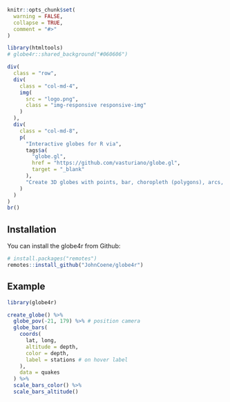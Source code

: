 <!-- badges go here -->
<!-- badges: end -->

```r
knitr::opts_chunk$set(
  warning = FALSE,
  collapse = TRUE,
  comment = "#>"
)

library(htmltools)
# globe4r::shared_background("#060606")
```

<!-- badges: start -->
<!-- badges: end -->

```r
div(
  class = "row",
  div(
    class = "col-md-4",
    img(
      src = "logo.png",
      class = "img-responsive responsive-img"
    )
  ),
  div(
    class = "col-md-8",
    p(
      "Interactive globes for R via",
      tags$a(
        "globe.gl", 
        href = "https://github.com/vasturiano/globe.gl", 
        target = "_blank"
      ),
      "Create 3D globes with points, bar, choropleth (polygons), arcs, and labels."
    )
  )
)
br()
```

## Installation

You can install the globe4r from Github:

``` r
# install.packages("remotes")
remotes::install_github("JohnCoene/globe4r")
```

## Example

```r
library(globe4r)

create_globe() %>% 
  globe_pov(-21, 179) %>% # position camera
  globe_bars(
    coords(
      lat, long, 
      altitude = depth,
      color = depth,
      label = stations # on hover label
    ), 
    data = quakes
  ) %>% 
  scale_bars_color() %>% 
  scale_bars_altitude()
```
